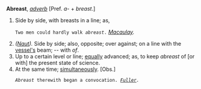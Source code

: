 '''Abreast''', ''[[adverb (part of speech)|adverb]]'' [Pref. ''a-'' + ''breast''.]

<ol>
<li>Side by side, with breasts in a line; as,

<code>Two men could hardly walk ''abreast''.</code> ''[[Macaulay (source)|Macaulay]].''

<li> ''([[Naut (subject)|Naut]]).'' Side by side; also, opposite; over against; on a line with the [[vessel's]] beam; -- with ''of''.

<li> Up to a certain level or line; [[equally]] advanced; as, to keep ''abreast'' of [or with] the present state of science.

<li> At the same time; [[simultaneously]]. [Obs.]

<code>''Abreast'' therewith began a convocation. ''[[Fuller (source)|Fuller]].''</code>
</ol>